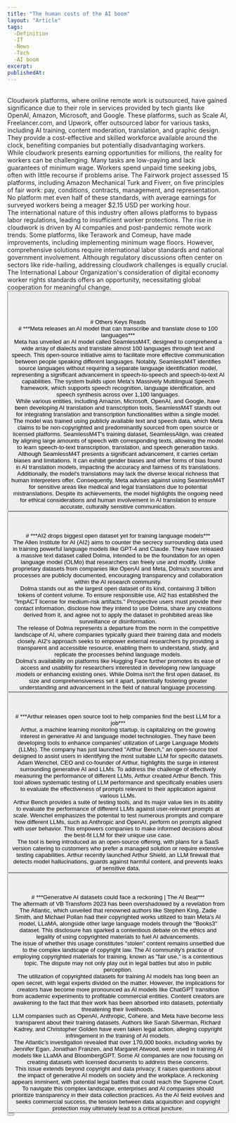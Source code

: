 ```yaml
---
title: "The human costs of the AI boom"
layout: "Article"
tags: 
  -Definition
  -IT
  -News
  -Tech
  -AI boom
excerpt:
publishedAt:
---
```

<br/>
Cloudwork platforms, where online remote work is outsourced, have gained significance due to their role in services provided by tech giants like OpenAI, Amazon, Microsoft, and Google. These platforms, such as Scale AI, Freelancer.com, and Upwork, offer outsourced labor for various tasks, including AI training, content moderation, translation, and graphic design. They provide a cost-effective and skilled workforce available around the clock, benefiting companies but potentially disadvantaging workers.
<br/>
While cloudwork presents earning opportunities for millions, the reality for workers can be challenging. Many tasks are low-paying and lack guarantees of minimum wage. Workers spend unpaid time seeking jobs, often with little recourse if problems arise. The Fairwork project assessed 15 platforms, including Amazon Mechanical Turk and Fiverr, on five principles of fair work: pay, conditions, contracts, management, and representation. No platform met even half of these standards, with average earnings for surveyed workers being a meager $2.15 USD per working hour.
<br/>
The international nature of this industry often allows platforms to bypass labor regulations, leading to insufficient worker protections. The rise in cloudwork is driven by AI companies and post-pandemic remote work trends. Some platforms, like Terawork and Comeup, have made improvements, including implementing minimum wage floors. However, comprehensive solutions require international labor standards and national government involvement. Although regulatory discussions often center on sectors like ride-hailing, addressing cloudwork challenges is equally crucial. The International Labour Organization's consideration of digital economy worker rights standards offers an opportunity, necessitating global cooperation for meaningful change.
<br/>
<Button
  address="https://techcrunch.com/2023/08/21/the-human-costs-of-the-ai-boom/"
  text="Source"
/>
<br/>
<br/>
<br/>
<br/>
# Others Keys Reads
<br/>
# ***Meta releases an AI model that can transcribe and translate close to 100 languages***
<br/>
<Image src="/GettyImages-1256252051.jpeg" alt="" width={700} height={650} />
<br />
Meta has unveiled an AI model called SeamlessM4T, designed to comprehend a wide array of dialects and translate almost 100 languages through text and speech. This open-source initiative aims to facilitate more effective communication between people speaking different languages. Notably, SeamlessM4T identifies source languages without requiring a separate language identification model, representing a significant advancement in speech-to-speech and speech-to-text AI capabilities. The system builds upon Meta's Massively Multilingual Speech framework, which supports speech recognition, language identification, and speech synthesis across over 1,100 languages.
<br/>
While various entities, including Amazon, Microsoft, OpenAI, and Google, have been developing AI translation and transcription tools, SeamlessM4T stands out for integrating translation and transcription functionalities within a single model. The model was trained using publicly available text and speech data, which Meta claims to be non-copyrighted and predominantly sourced from open source or licensed platforms. SeamlessM4T's training dataset, SeamlessAlign, was created by aligning large amounts of speech with corresponding texts, allowing the model to learn speech-to-text transcription, translation, and speech generation tasks.
<br/>
Although SeamlessM4T presents a significant advancement, it carries certain biases and limitations. It can exhibit gender biases and other forms of bias found in AI translation models, impacting the accuracy and fairness of its translations. Additionally, the model's translations may lack the diverse lexical richness that human interpreters offer. Consequently, Meta advises against using SeamlessM4T for sensitive areas like medical and legal translations due to potential mistranslations. Despite its achievements, the model highlights the ongoing need for ethical considerations and human involvement in AI translation to ensure accurate, culturally sensitive communication.
<br/>
<Button
  address="https://techcrunch.com/2023/08/22/meta-releases-an-ai-model-that-can-transcribe-and-translate-close-to-100-languages/"
  text="Source"
/>
<br/>
<br/>
<br/>
# ***AI2 drops biggest open dataset yet for training language models***
<br/>
The Allen Institute for AI (AI2) aims to counter the secrecy surrounding data used in training powerful language models like GPT-4 and Claude. They have released a massive text dataset called Dolma, intended to be the foundation for an open language model (OLMo) that researchers can freely use and modify. Unlike proprietary datasets from companies like OpenAI and Meta, Dolma's sources and processes are publicly documented, encouraging transparency and collaboration within the AI research community.
<br/>
Dolma stands out as the largest open dataset of its kind, containing 3 billion tokens of content volume. To ensure responsible use, AI2 has established the "ImpACT license for medium-risk artifacts." Prospective users must provide their contact information, disclose how they intend to use Dolma, share any creations derived from it, and agree not to apply the dataset in prohibited areas like surveillance or disinformation.
<br/>
The release of Dolma represents a departure from the norm in the competitive landscape of AI, where companies typically guard their training data and models closely. AI2's approach seeks to empower external researchers by providing a transparent and accessible resource, enabling them to understand, study, and replicate the processes behind language models.
<br/>
Dolma's availability on platforms like Hugging Face further promotes its ease of access and usability for researchers interested in developing new language models or enhancing existing ones. While Dolma isn't the first open dataset, its size and comprehensiveness set it apart, potentially fostering greater understanding and advancement in the field of natural language processing.
<br/>
<Button
  address="https://techcrunch.com/2023/08/18/ai2-drops-biggest-open-dataset-yet-for-training-language-models/"
  text="Source"
/>
<br/>
<br/>
<br/>
# ***Arthur releases open source tool to help companies find the best LLM for a job***
<br/>
<Image src="/GettyImages-1498739028.jpeg" alt="" width={700} height={650} />
<br />
Arthur, a machine learning monitoring startup, is capitalizing on the growing interest in generative AI and language model technologies. They have been developing tools to enhance companies' utilization of Large Language Models (LLMs). The company has just launched "Arthur Bench," an open-source tool designed to assist users in identifying the most suitable LLM for specific datasets.
<br/>
Adam Wenchel, CEO and co-founder of Arthur, highlights the surge in interest surrounding generative AI and LLMs. To address the challenge of effectively measuring the performance of different LLMs, Arthur created Arthur Bench. This tool allows systematic testing of LLM performance and specifically enables users to evaluate the effectiveness of prompts relevant to their application against various LLMs.
<br/>
Arthur Bench provides a suite of testing tools, and its major value lies in its ability to evaluate the performance of different LLMs against user-relevant prompts at scale. Wenchel emphasizes the potential to test numerous prompts and compare how different LLMs, such as Anthropic and OpenAI, perform on prompts aligned with user behavior. This empowers companies to make informed decisions about the best-fit LLM for their unique use case.
<br/>
The tool is being introduced as an open-source offering, with plans for a SaaS version catering to customers who prefer a managed solution or require extensive testing capabilities. Arthur recently launched Arthur Shield, an LLM firewall that detects model hallucinations, guards against harmful content, and prevents leaks of sensitive data.
<br/>
<Button
  address="https://techcrunch.com/2023/08/17/arthur-releases-open-source-tool-to-help-companies-find-the-best-llm-for-a-job/"
  text="Source"
/>
<br/>
<br/>
<br/>
# ***Generative AI datasets could face a reckoning | The AI Beat***
<br/>
The aftermath of VB Transform 2023 has been overshadowed by a revelation from The Atlantic, which unveiled that renowned authors like Stephen King, Zadie Smith, and Michael Pollan had their copyrighted works utilized to train Meta's AI model, LLaMA, alongside other large language models through the "Books3" dataset. This disclosure has sparked a contentious debate on the ethics and legality of using copyrighted materials to fuel AI advancements.
<br/>
The issue of whether this usage constitutes "stolen" content remains unsettled due to the complex landscape of copyright law. The AI community's practice of employing copyrighted materials for training, known as "fair use," is a contentious topic. The dispute may not only play out in legal battles but also in public perception.
<br/>
The utilization of copyrighted datasets for training AI models has long been an open secret, with legal experts divided on the matter. However, the implications for creators have become more pronounced as AI models like ChatGPT transition from academic experiments to profitable commercial entities. Content creators are awakening to the fact that their work has been absorbed into datasets, potentially threatening their livelihoods.
<br/>
LLM companies such as OpenAI, Anthropic, Cohere, and Meta have become less transparent about their training datasets. Authors like Sarah Silverman, Richard Kadrey, and Christopher Golden have even taken legal action, alleging copyright infringement in the training of AI models.
<br/>
The Atlantic's investigation revealed that over 170,000 books, including works by Jennifer Egan, Jonathan Franzen, and Margaret Atwood, were used in training AI models like LLaMA and BloombergGPT. Some AI companies are now focusing on creating datasets with licensed documents to address these concerns.
<br/>
This issue extends beyond copyright and data privacy; it raises questions about the impact of generative AI models on society and the workplace. A reckoning appears imminent, with potential legal battles that could reach the Supreme Court. To navigate this complex landscape, enterprises and AI companies should prioritize transparency in their data collection practices. As the AI field evolves and seeks commercial success, the tension between data acquisition and copyright protection may ultimately lead to a critical juncture.
<br/>
<Button
  address="https://venturebeat.com/ai/generative-ai-datasets-could-face-a-reckoning-the-ai-beat/"
  text="Source"
/>


